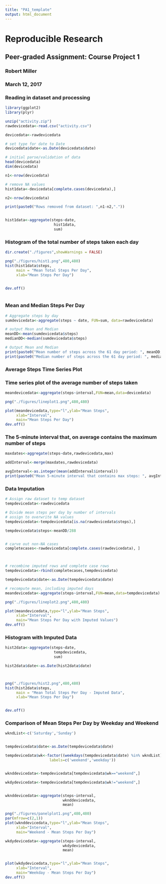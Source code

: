 ```yaml
---
title: "PA1_template"
output: html_document
---
```


# Reproducible Research
## Peer-graded Assignment: Course Project 1
### Robert Miller
### March 12, 2017


### Reading in dataset and processing
```r
library(ggplot2)
library(plyr)

unzip("activity.zip")
rawdevicedata<-read.csv("activity.csv")

devicedata<-rawdevicedata

# set type for date to Date
devicedata$date<-as.Date(devicedata$date)

# initial parse/validation of data
head(devicedata)
dim(devicedata)

n1<-nrow(devicedata)

# remove NA values
hist1data<-devicedata[complete.cases(devicedata),]

n2<-nrow(devicedata)

print(paste0("Rows removed from dataset: ",n1-n2,"."))


hist1data<-aggregate(steps~date,
                      hist1data,
                      sum)

```

### Histogram of the total number of steps taken each day
```r
dir.create("./figures",showWarnings = FALSE)

png("./figures/hist1.png",480,480)
hist(hist1data$steps, 
     main = "Mean Total Steps Per Day",
     xlab="Mean Steps Per Day")


dev.off()
  
```

### Mean and Median Steps Per Day

```r

# Aggregate steps by day
sumdevicedata<-aggregate(steps ~ date, FUN=sum, data=rawdevicedata)

# output Mean and Median
meanDD<-mean(sumdevicedata$steps)
medianDD<-median(sumdevicedata$steps)

# Output Mean and Median
print(paste0("Mean number of steps across the 61 day period: ", meanDD, "."))
print(paste0("Median number of steps across the 61 day period: ", medianDD, "."))

```

### Average Steps Time Series Plot
### Time series plot of the average number of steps taken
```r

meandevicedata<-aggregate(steps~interval,FUN=mean,data=devicedata)

png("./figures/lineplot1.png",480,480)

plot(meandevicedata,type="l",ylab="Mean Steps",
     xlab="Interval",
     main="Mean Steps Per Day")
dev.off()
```

### The 5-minute interval that, on average contains the maximum number of steps
```r
maxdates<-aggregate(steps~date,rawdevicedata,max)

addInterval<-merge(maxdates,rawdevicedata)

avgInterval<-as.integer(mean(addInterval$interval))
print(paste0("Mean 5-minute interval that contains max steps: ", avgInterval, "."))

```
### Data Imputation
```r

# Assign raw dataset to temp dataset
tempdevicedata<-rawdevicedata

# Divide mean steps per day by number of intervals
# assign to overwrite NA values
tempdevicedata<-tempdevicedata[is.na(rawdevicedata$steps),]

tempdevicedata$steps<-meanDD/288


# carve out non-NA cases
completecases<-rawdevicedata[complete.cases(rawdevicedata), ]



# recombine imputed rows and complete case rows
tempdevicedata<-rbind(completecases,tempdevicedata)

tempdevicedata$date<-as.Date(tempdevicedata$date)

# recompute mean, including imputed days
meandevicedata<-aggregate(steps~interval,FUN=mean,data=tempdevicedata)

png("./figures/lineplot2.png",480,480)

plot(meandevicedata,type="l",ylab="Mean Steps",
     xlab="Interval",
     main="Mean Steps Per Day with Imputed Values")
dev.off()
```

### Histogram with Imputed Data
```r

hist2data<-aggregate(steps~date,
                      tempdevicedata,
                      sum)

hist2data$date<-as.Date(hist2data$date)



png("./figures/hist2.png",480,480)
hist(hist2data$steps, 
     main = "Mean Total Steps Per Day - Imputed Data",
     xlab="Mean Steps Per Day")


dev.off()

```

### Comparison of Mean Steps Per Day by Weekday and Weekend
```r

wkndList<-c('Saturday','Sunday')


tempdevicedata$date<-as.Date(tempdevicedata$date)

tempdevicedata$wk<-factor((weekdays(tempdevicedata$date) %in% wkndList), levels = c(TRUE, FALSE),
                    labels=c('weekend','weekday'))


wknddevicedata<-tempdevicedata[tempdevicedata$wk=="weekend",]

wkdydevicedata<-tempdevicedata[tempdevicedata$wk!="weekend",]


wknddevicedata<-aggregate(steps~interval,
                          wknddevicedata,
                          mean)

png("./figures/panelplot1.png",480,480)
par(mfrow=c(2,1))
plot(wknddevicedata,type="l",ylab="Mean Steps",
     xlab="Interval",
     main="Weekend - Mean Steps Per Day")

wkdydevicedata<-aggregate(steps~interval,
                          wkdydevicedata,
                          mean)


plot(wkdydevicedata,type="l",ylab="Mean Steps",
     xlab="Interval",
     main="Weekday - Mean Steps Per Day")
dev.off()


```